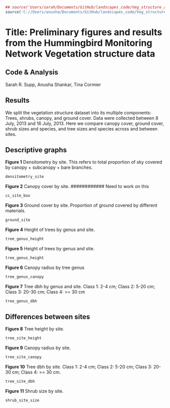 ```r
## source('Users/sarah/Documents/GitHub/landscapes_code/Veg_structure_analysis.R')
source('C://Users/anusha/Documents/GitHub/landscapes_code/Veg_structure_analysis.R')
```

**Title:** Preliminary figures and results from the Hummingbird Monitoring Network Vegetation structure data
========================================================
**Code & Analysis** 
--------------------------------------
Sarah R. Supp, Anusha Shankar, Tina Cormier

**Results**
------------------
We split the vegetation structure dataset into its multiple components: Trees, shrubs, canopy, and ground cover. Data were collected between 8 July, 2013 and 16 July, 2013. Here we compare canopy cover, ground cover, shrub sizes and species, and tree sizes and species across and between sites.

**Descriptive graphs**
-------------------

**Figure 1** Densitometry by site. This refers to total proportion of sky covered by canopy + subcanopy + bare branches.

```r
densitometry_site
```

**Figure 2** Canopy cover by site. ############ Need to work on this

```r
cc_site_box
```

**Figure 3** Ground cover by site. Proportion of ground covered by different materials.

```r
ground_site
```

**Figure 4** Height of trees by genus and site.

```r
tree_genus_height
```

**Figure 5** Height of trees by genus and site.

```r
tree_genus_height
```

**Figure 6** Canopy radius by tree genus

```r
tree_genus_canopy
```

**Figure 7** Tree dbh by genus and site. Class 1: 2-4 cm; Class 2: 5-20 cm; Class 3: 20-30 cm; Class 4: >= 30 cm

```r
tree_genus_dbh
```

**Differences between sites**
-----------------------
**Figure 8** Tree height by site.

```r
tree_site_height
```

**Figure 9** Canopy radius by site.

```r
tree_site_canopy
```

**Figure 10** Tree dbh by site. Class 1: 2-4 cm; Class 2: 5-20 cm; Class 3: 20-30 cm; Class 4: >= 30 cm.

``` r
tree_site_dbh
```

**Figure 11** Shrub size by site.

``` r
shrub_site_size
```
